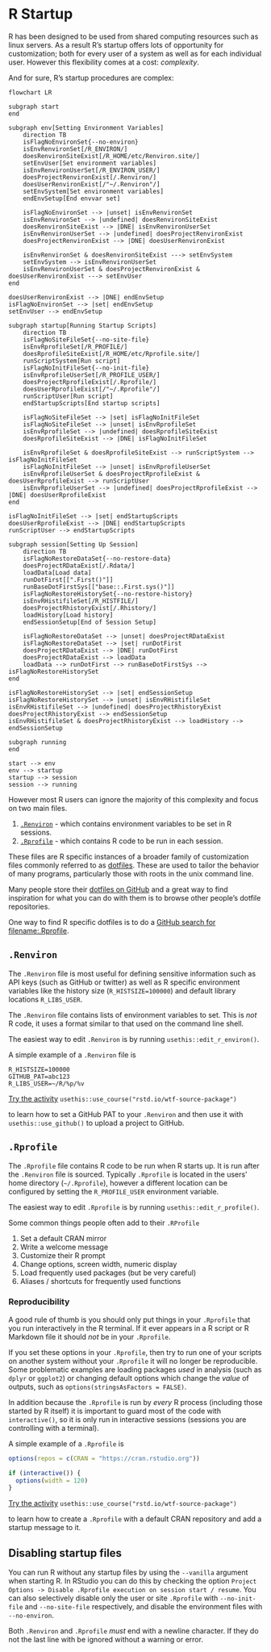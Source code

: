 # R Startup

R has been designed to be used from shared computing resources such as linux
servers. As a result R's startup offers lots of opportunity for customization;
both for every user of a system as well as for each individual user. However
this flexibility comes at a cost: _complexity_.

And for sure, R's startup procedures are complex:

```mermaid
flowchart LR

subgraph start
end

subgraph env[Setting Environment Variables]
    direction TB
    isFlagNoEnvironSet{--no-environ}
    isEnvRenvironSet[/R_ENVIRON/]
    doesRenvironSiteExist[/R_HOME/etc/Renviron.site/]
    setEnvUser[Set environment variables]
    isEnvRenvironUserSet[/R_ENVIRON_USER/]
    doesProjectRenvironExist[/.Renviron/]
    doesUserRenvironExist[/"~/.Renviron"/]
    setEnvSystem[Set environment variables]
    endEnvSetup[End envvar set]

    isFlagNoEnvironSet --> |unset| isEnvRenvironSet
    isEnvRenvironSet --> |undefined| doesRenvironSiteExist
    doesRenvironSiteExist --> |DNE| isEnvRenvironUserSet
    isEnvRenvironUserSet --> |undefined| doesProjectRenvironExist
    doesProjectRenvironExist --> |DNE| doesUserRenvironExist

    isEnvRenvironSet & doesRenvironSiteExist ---> setEnvSystem
    setEnvSystem --> isEnvRenvironUserSet
    isEnvRenvironUserSet & doesProjectRenvironExist & doesUserRenvironExist ---> setEnvUser 
end

doesUserRenvironExist --> |DNE| endEnvSetup
isFlagNoEnvironSet --> |set| endEnvSetup
setEnvUser --> endEnvSetup

subgraph startup[Running Startup Scripts]
    direction TB
    isFlagNoSiteFileSet{--no-site-file}
    isEnvRprofileSet[/R_PROFILE/]
    doesRprofileSiteExist[/R_HOME/etc/Rprofile.site/]
    runScriptSystem[Run script]
    isFlagNoInitFileSet{--no-init-file}
    isEnvRprofileUserSet[/R_PROFILE_USER/]
    doesProjectRprofileExist[/.Rprofile/]
    doesUserRprofileExist[/"~/.Rprofile"/]
    runScriptUser[Run script]
    endStartupScripts[End startup scripts]

    isFlagNoSiteFileSet --> |set| isFlagNoInitFileSet
    isFlagNoSiteFileSet --> |unset| isEnvRprofileSet
    isEnvRprofileSet --> |undefined| doesRprofileSiteExist
    doesRprofileSiteExist --> |DNE| isFlagNoInitFileSet

    isEnvRprofileSet & doesRprofileSiteExist --> runScriptSystem --> isFlagNoInitFileSet
    isFlagNoInitFileSet --> |unset| isEnvRprofileUserSet
    isEnvRprofileUserSet & doesProjectRprofileExist & doesUserRprofileExist --> runScriptUser
    isEnvRprofileUserSet --> |undefined| doesProjectRprofileExist --> |DNE| doesUserRprofileExist
end

isFlagNoInitFileSet --> |set| endStartupScripts
doesUserRprofileExist --> |DNE| endStartupScripts
runScriptUser --> endStartupScripts

subgraph session[Setting Up Session]
    direction TB
    isFlagNoRestoreDataSet{--no-restore-data}
    doesProjectRDataExist[/.Rdata/]
    loadData[Load data]
    runDotFirst[[".First()"]]
    runBaseDotFirstSys[["base::.First.sys()"]]
    isFlagNoRestoreHistorySet{--no-restore-history}
    isEnvRHistifileSet[/R_HISTFILE/]
    doesProjectRhistoryExist[/.Rhistory/]
    loadHistory[Load history]
    endSessionSetup[End of Session Setup]

    isFlagNoRestoreDataSet --> |unset| doesProjectRDataExist
    isFlagNoRestoreDataSet --> |set| runDotFirst
    doesProjectRDataExist --> |DNE| runDotFirst
    doesProjectRDataExist --> loadData
    loadData --> runDotFirst --> runBaseDotFirstSys --> isFlagNoRestoreHistorySet
end

isFlagNoRestoreHistorySet --> |set| endSessionSetup
isFlagNoRestoreHistorySet --> |unset| isEnvRHistifileSet
isEnvRHistifileSet --> |undefined| doesProjectRhistoryExist
doesProjectRhistoryExist --> endSessionSetup
isEnvRHistifileSet & doesProjectRhistoryExist --> loadHistory --> endSessionSetup

subgraph running
end

start --> env
env --> startup
startup --> session
session --> running

```

However most R users can ignore the majority of this complexity and focus on two main files.

1. [`.Renviron`](#renviron) - which contains environment variables to be set in R sessions.
2. [`.Rprofile`](#rprofile) - which contains R code to be run in each session.

These files are R specific instances of a broader family of customization files
commonly referred to as [dotfiles](https://www.quora.com/What-are-dotfiles). These are used to tailor the behavior of many programs, particularly those with roots in
the unix command line.

Many people store their [dotfiles on GitHub](https://dotfiles.github.io/) and a
great way to find inspiration for what you can do with them is to browse other
people's dotfile repositories.

One way to find R specific dotfiles is to do a [GitHub search for
filename:.Rprofile](https://github.com/search?q=filename%3A.Rprofile+interactive&type=Code).

## `.Renviron`

The `.Renviron` file is most useful for defining sensitive information such as
API keys (such as GitHub or twitter) as well as R specific environment
variables like the history size (`R_HISTSIZE=100000`) and default library locations `R_LIBS_USER`.

The `.Renviron` file contains lists of environment variables to set. This is
_not_ R code, it uses a format similar to that used on the command line shell.

The easiest way to edit `.Renviron` is by running `usethis::edit_r_environ()`.

A simple example of a `.Renviron` file is

```shell
R_HISTSIZE=100000
GITHUB_PAT=abc123
R_LIBS_USER=~/R/%p/%v
```

::: {.callout-note}
[Try the activity](https://raw.githubusercontent.com/rstats-wtf/wtf-startup/master/01_startup_spartan.R) `usethis::use_course("rstd.io/wtf-source-package")`

to learn how to set a GitHub PAT to your `.Renviron` and then use it with `usethis::use_github()` to upload a project to GitHub.
:::

## `.Rprofile`

The `.Rprofile` file contains R code to be run when R starts up. It is run
after the `.Renviron` file is sourced. Typically `.Rprofile` is located in the
users' home directory (`~/.Rprofile`), however a different location can be
configured by setting the `R_PROFILE_USER` environment variable.

The easiest way to edit `.Rprofile` is by running `usethis::edit_r_profile()`.

Some common things people often add to their `.RProfile`

1. Set a default CRAN mirror
3. Write a welcome message
2. Customize their R prompt
4. Change options, screen width, numeric display
5. Load frequently used packages (but be very careful)
6. Aliases / shortcuts for frequently used functions

### Reproducibility

A good rule of thumb is you should only put things in your `.Rprofile` that you
run interactively in the R terminal. If it ever appears in a R script or R
Markdown file it should _not_ be in your `.Rprofile`.

If you set these options in your
`.Rprofile`, then try to run one of your scripts on another system without your
`.Rprofile` it will no longer be reproducible. Some problematic examples are
loading packages _used_ in analysis (such as `dplyr` or `ggplot2`) or
changing default options which change the _value_ of outputs, such as
`options(stringsAsFactors = FALSE)`. 

In addition because the `.Rprofile` is run by _every_ R process (including
those started by R itself) it is important to guard most of the code with
`interactive()`, so it is only run in interactive sessions (sessions you are
controlling with a terminal).

A simple example of a `.Rprofile` is

```r
options(repos = c(CRAN = "https://cran.rstudio.org"))

if (interactive()) {
  options(width = 120)
}
```

::: {.callout-note}
[Try the activity](https://raw.githubusercontent.com/rstats-wtf/wtf-startup/master/02_startup_spartan.R) `usethis::use_course("rstd.io/wtf-source-package")`

to learn how to create a `.Rprofile` with a default CRAN repository and add a startup message to it.
:::

## Disabling startup files

You can run R without any startup files by using the `--vanilla` argument when
starting R. In RStudio you can do this by checking the option `Project Options -> Disable .Rprofile execution on
session start / resume`. You can also selectively disable only the user or site
`.Rprofile` with `--no-init-file` and `--no-site-file` respectively, and disable
the environment files with `--no-environ`.

::: {.callout-warning}
Both `.Renviron` and `.Rprofile` _must_ end with a newline character. If they do not the last line with be ignored without a warning or error.
:::
